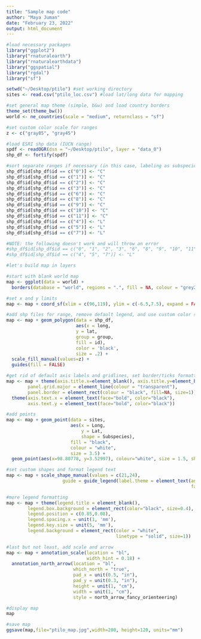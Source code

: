 ```yaml
---
title: "Sample map code"
author: "Maya Juman"
date: "February 23, 2022"
output: html_document
---
```


```r
#load necessary packages
library("ggplot2")
library("rnaturalearth")
library("rnaturalearthdata")
library("ggspatial")
library("rgdal")
library("sf")
```

```r
setwd("~/Desktop/ptilo") #set working directory
sites <- read.csv("ptilo_loc.csv") #load lat/long data for mapping

#set general map theme (simple, b&w) and load country borders
theme_set(theme_bw())
world <- ne_countries(scale = "medium", returnclass = "sf")

#set custom color scale for ranges
z <- c("gray85", "gray45")

#load ESRI shp data (IUCN range)
spdf <- readOGR(dsn = "~/Desktop/ptilo", layer = "data_0")
shp_df <- fortify(spdf)

#sort separate ranges if necessary (in this case, labeling as subspecies)
shp_df$id[shp_df$id == c("0")] <- "C"
shp_df$id[shp_df$id == c("1")] <- "C"
shp_df$id[shp_df$id == c("2")] <- "C"
shp_df$id[shp_df$id == c("3")] <- "C"
shp_df$id[shp_df$id == c("6")] <- "C"
shp_df$id[shp_df$id == c("8")] <- "C"
shp_df$id[shp_df$id == c("9")] <- "C"
shp_df$id[shp_df$id == c("10")] <- "C"
shp_df$id[shp_df$id == c("11")] <- "C"
shp_df$id[shp_df$id == c("4")] <- "L"
shp_df$id[shp_df$id == c("5")] <- "L"
shp_df$id[shp_df$id == c("7")] <- "L"

#NOTE: the following doesn't work and will throw an error
#shp_df$id[shp_df$id == c("0", "1", "2", "3", "6", "8", "9", "10", "11")] <- "C"
#shp_df$id[shp_df$id == c("4", "5", "7")] <- "L"

#let's build map in layers

#start with blank world map
map <- ggplot(data = world) + 
  borders(database = "world", regions = ".", fill = NA, colour = "grey20") 

#set x and y limits
map <- map + coord_sf(xlim = c(96,119), ylim = c(-6.5,7.5), expand = FALSE)

#add shp files for range, remove default legend, and use custom color scale
map <- map + geom_polygon(data = shp_df, 
                          aes(x = long, 
                          y = lat, 
                          group = group, 
                          fill = id),
                          color = 'black', 
                          size = .2) + 
  scale_fill_manual(values=z) +
  guides(fill = FALSE)

#get rid of default axis labels and gridlines, set border/ticks formatting
map <- map + theme(axis.title.x=element_blank(), axis.title.y=element_blank(), 
        panel.grid.major = element_line(colour = "transparent"), 
        panel.border = element_rect(colour = "black", fill=NA, size=1)) +
  theme(axis.text.x = element_text(face="bold", color="black"), 
        axis.text.y = element_text(face="bold", color="black"))

#add points
map <- map + geom_point(data = sites, 
                        aes(x = Long, 
                            y = Lat, 
                            shape = Subspecies), 
                        fill = "black", 
                        colour = "white", 
                        size = 3.5) + 
  geom_point(aes(x=98.80778, y=3.52997), colour="white", size = 1.5, shape = 3)

#set custom shapes and format legend text
map <- map + scale_shape_manual(values = c(21,24), 
                     guide = guide_legend(label.theme = element_text(angle = 0, 
                                                                     face = "italic", size=12)))

#more legend formatting
map <- map + theme(legend.title = element_blank(), 
        legend.box.background = element_rect(color="black", size=0.4), 
        legend.position = c(0.85,0.08),
        legend.spacing.x = unit(1, 'mm'), 
        legend.key.size = unit(5, 'mm'), 
        legend.background = element_rect(color = "white", 
                                         linetype = "solid", size=1)) 

#last but not least, add scale and arrow
map <- map + annotation_scale(location = "bl", 
                              width_hint = 0.18) + 
  annotation_north_arrow(location = "bl", 
                         which_north = "true", 
                         pad_x = unit(0.5, "in"), 
                         pad_y = unit(0.3, "in"),
                         height = unit(1, "cm"),
                         width = unit(1, "cm"),
                         style = north_arrow_fancy_orienteering)

#display map
map

#save map
ggsave(map,file="ptilo_map.jpg",width=200, height=120, units="mm")
```




